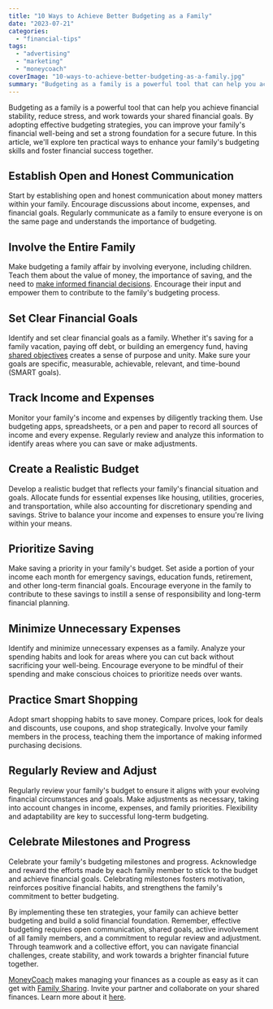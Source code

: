 ```yaml
---
title: "10 Ways to Achieve Better Budgeting as a Family"
date: "2023-07-21"
categories: 
  - "financial-tips"
tags: 
  - "advertising"
  - "marketing"
  - "moneycoach"
coverImage: "10-ways-to-achieve-better-budgeting-as-a-family.jpg"
summary: "Budgeting as a family is a powerful tool that can help you achieve financial stability, reduce stress, and work towards your shared financial goals."
---
```

Budgeting as a family is a powerful tool that can help you achieve financial stability, reduce stress, and work towards your shared financial goals. By adopting effective budgeting strategies, you can improve your family's financial well-being and set a strong foundation for a secure future. In this article, we'll explore ten practical ways to enhance your family's budgeting skills and foster financial success together.

## Establish Open and Honest Communication
Start by establishing open and honest communication about money matters within your family. Encourage discussions about income, expenses, and financial goals. Regularly communicate as a family to ensure everyone is on the same page and understands the importance of budgeting.

## Involve the Entire Family
Make budgeting a family affair by involving everyone, including children. Teach them about the value of money, the importance of saving, and the need to [make informed financial decisions](/blog/should-we-have-separate-accounts-or-manage-our-money-together). Encourage their input and empower them to contribute to the family's budgeting process.

## Set Clear Financial Goals
Identify and set clear financial goals as a family. Whether it's saving for a family vacation, paying off debt, or building an emergency fund, having [shared objectives](/blog/how-to-manage-life-goals-as-a-couple-and-achieve-them-together) creates a sense of purpose and unity. Make sure your goals are specific, measurable, achievable, relevant, and time-bound (SMART goals).

## Track Income and Expenses
Monitor your family's income and expenses by diligently tracking them. Use budgeting apps, spreadsheets, or a pen and paper to record all sources of income and every expense. Regularly review and analyze this information to identify areas where you can save or make adjustments.

## Create a Realistic Budget
Develop a realistic budget that reflects your family's financial situation and goals. Allocate funds for essential expenses like housing, utilities, groceries, and transportation, while also accounting for discretionary spending and savings. Strive to balance your income and expenses to ensure you're living within your means.

## Prioritize Saving
Make saving a priority in your family's budget. Set aside a portion of your income each month for emergency savings, education funds, retirement, and other long-term financial goals. Encourage everyone in the family to contribute to these savings to instill a sense of responsibility and long-term financial planning.

## Minimize Unnecessary Expenses
Identify and minimize unnecessary expenses as a family. Analyze your spending habits and look for areas where you can cut back without sacrificing your well-being. Encourage everyone to be mindful of their spending and make conscious choices to prioritize needs over wants.

## Practice Smart Shopping
Adopt smart shopping habits to save money. Compare prices, look for deals and discounts, use coupons, and shop strategically. Involve your family members in the process, teaching them the importance of making informed purchasing decisions.

## Regularly Review and Adjust
Regularly review your family's budget to ensure it aligns with your evolving financial circumstances and goals. Make adjustments as necessary, taking into account changes in income, expenses, and family priorities. Flexibility and adaptability are key to successful long-term budgeting.

## Celebrate Milestones and Progress
Celebrate your family's budgeting milestones and progress. Acknowledge and reward the efforts made by each family member to stick to the budget and achieve financial goals. Celebrating milestones fosters motivation, reinforces positive financial habits, and strengthens the family's commitment to better budgeting.

By implementing these ten strategies, your family can achieve better budgeting and build a solid financial foundation. Remember, effective budgeting requires open communication, shared goals, active involvement of all family members, and a commitment to regular review and adjustment. Through teamwork and a collective effort, you can navigate financial challenges, create stability, and work towards a brighter financial future together.

[MoneyCoach](/) makes managing your finances as a couple as easy as it can get with [Family Sharing](/guides/how-to-activate-family-sync). Invite your partner and collaborate on your shared finances. Learn more about it [here](/guides/how-to-share-apple-card-transactions-with-your-partner).